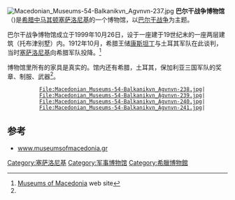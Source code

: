 [[File:Macedonian_Museums-54-Balkanikvn_Agvnvn-237.jpg|thumb]]
'''巴尔干战争博物馆'''（{{lang-el|Μουσείο Βαλκανικών Πολέμων}})是[[希腊|希腊]][[中马其顿|中马其顿]][[塞萨洛尼基|塞萨洛尼基]]的一个博物馆，以[[巴尔干战争|巴尔干战争]]为主题。 

巴尔干战争博物馆成立于1999年10月26日，设于一座建于19世纪末的一座两层建筑（托布津别墅）内。1912年10月，希腊王储[[康斯坦丁一世_(希腊)|康斯坦丁]]与土耳其军队在此谈判，当时[[塞萨洛尼基|塞萨洛尼基]]向希腊军队投降。<ref name="MuseumsOfMacedonia">[http://www.museumsofmacedonia.gr/History_And_War/Balkanikvn_Agvnvn.html Museums of Macedonia] {{Wayback|url=http://www.museumsofmacedonia.gr/History_And_War/Balkanikvn_Agvnvn.html |date=20160303173156 }} web site</ref>

博物馆里所有的家具是真实的。馆内还有希腊，土耳其，保加利亚三国军队的奖章、制服、武器<ref name="MuseumsOfMacedonia"/>。

<div align='center'>
<gallery>
    File:Macedonian_Museums-54-Balkanikvn_Agvnvn-238.jpg|
    File:Macedonian_Museums-54-Balkanikvn_Agvnvn-239.jpg|
    File:Macedonian_Museums-54-Balkanikvn_Agvnvn-240.jpg|
    File:Macedonian_Museums-54-Balkanikvn_Agvnvn-241.jpg|
</gallery>
</div>

==参考==
{{reflist}}
*[http://www.museumsofmacedonia.gr/History_And_War/Balkanikvn_Agvnvn.html www.museumsofmacedonia.gr] {{Wayback|url=http://www.museumsofmacedonia.gr/History_And_War/Balkanikvn_Agvnvn.html |date=20160303173156 }}
{{coord|40.7294|22.6994|type:landmark_region:GR|display=title}}

[[Category:塞萨洛尼基|Category:塞萨洛尼基]]
[[Category:军事博物馆|Category:军事博物馆]]
[[Category:希臘博物館|Category:希臘博物館]]